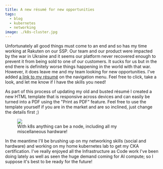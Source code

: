 ```yaml
---
title: A new résumé for new opportunities
tags:
  - blog
  - kubernetes
  - networking
image: ./k8s-cluster.jpg
---
```



Unfortunately all good things must come to an end and so has my time working at Rakuten on our SSP. Our team and our
product were impacted by the war in Ukraine and it seems our platform never recovered enough to prevent it from being
sold to one of our customers. It sucks for us but in the end there is definitely worse things happening in the world
with that war. However, it does leave me and my team looking for new opportunities. I've added
[a link to my résumé](/resume.html) on the navigation menu. Feel free to click, take a look, and let me know if I have
the skills you need!

As part of this process of updating my old and busted résumé I created a new HTML template that is responsive across
devices and can easily be turned into a PDF using the "Print as PDF" feature. Feel free to use the template yourself if
you are in the market and are so inclined, just change the details first ;)

<LightboxGallery selector="img">
  <figure class="small right">
    <img src={imgK8sCluster.src} data-src={imgK8sCluster.src} />
    <figcaption>With k8s anything can be a node, including all my miscellaneous hardware!</figcaption>
  </figure>
</LightboxGallery>

In the meantime I'll be brushing up on my networking skills (social and hardware) and working on my home kubernetes lab
to get my CKA certification. I've really enjoyed all the Infrastructure as Code work I've been doing lately as well as
seen the huge demand coming for AI compute; so I suppose it's best to be ready for the future!

